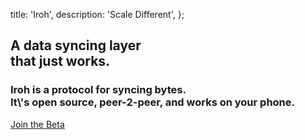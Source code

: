 

  title: 'Iroh',
  description:
    'Scale Different',
};

<HeaderSparse />

<div className="bg-irohGray-900 text-irohGray-700 h-screen justify-between font-space">
  <main className="mb-auto flex flex-col min-h-screen">
    <section className="min-h-screen bg-iroh-kv-1 pt-40 bg-cover">
      <div className="max-w-7xl mx-auto px-4 sm:px-6 lg:px-10 lg:mt-100">
        <div className="mt-14 min-h-[70vh] sm:w-2/3 lg:w-6/12">
          <h1 className="text-4xl font-space-mono leading-tight">
            A data syncing layer<br />that just works.
          </h1>
          <h3 className="text-md font-space-mono mt-6 text-n0gray-400 leading-normal">Iroh is a protocol for syncing bytes.<br />It\'s open source, peer-2-peer, and works on your phone.</h3>
          <a href="/beta" className="inline-block my-4 p-3 px-4 bg-irohGray-800 text-irohPurple-500 uppercase">Join the Beta</a>
        </div>
      </div>
    </section>
  </main>
  <FooterMarketing />
</div>
